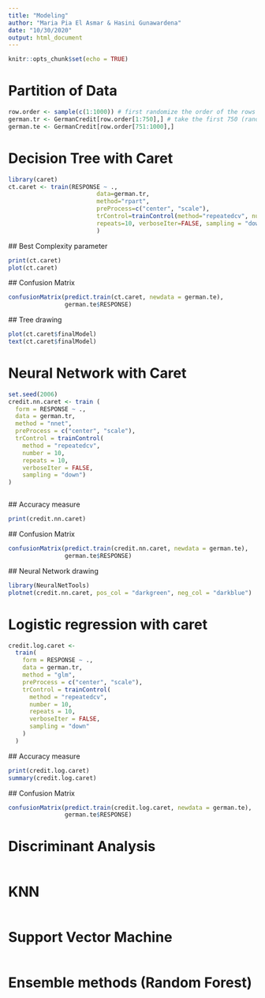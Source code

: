 ```yaml
---
title: "Modeling"
author: "Maria Pia El Asmar & Hasini Gunawardena"
date: "10/30/2020"
output: html_document
---
```


```r
knitr::opts_chunk$set(echo = TRUE)
```
# Partition of Data

```r

row.order <- sample(c(1:1000)) # first randomize the order of the rows
german.tr <- GermanCredit[row.order[1:750],] # take the first 750 (random) rows of german for the training set
german.te <- GermanCredit[row.order[751:1000],]


```


# Decision Tree with Caret

```r
library(caret)
ct.caret <- train(RESPONSE ~ .,
                         data=german.tr,
                         method="rpart",
                         preProcess=c("center", "scale"),
                         trControl=trainControl(method="repeatedcv", number=10,
                         repeats=10, verboseIter=FALSE, sampling = "down")
                         )


```

  ## Best Complexity parameter 
```r
print(ct.caret) 
plot(ct.caret)

```

  ## Confusion Matrix
```r
confusionMatrix(predict.train(ct.caret, newdata = german.te), 
                german.te$RESPONSE)


``` 

  ## Tree drawing
```r
plot(ct.caret$finalModel)
text(ct.caret$finalModel)

```

# Neural Network with Caret


```r
set.seed(2006)
credit.nn.caret <- train (
  form = RESPONSE ~ .,
  data = german.tr,
  method = "nnet",
  preProcess = c("center", "scale"),
  trControl = trainControl(
    method = "repeatedcv",
    number = 10,
    repeats = 10,
    verboseIter = FALSE,
    sampling = "down")
)



```


  ## Accuracy measure
  
```r
print(credit.nn.caret)

```

  ## Confusion Matrix
```r
confusionMatrix(predict.train(credit.nn.caret, newdata = german.te), 
                german.te$RESPONSE)
``` 

  ## Neural Network drawing
```r
library(NeuralNetTools)
plotnet(credit.nn.caret, pos_col = "darkgreen", neg_col = "darkblue")

```

# Logistic regression with caret

```r
credit.log.caret <-
  train(
    form = RESPONSE ~ .,
    data = german.tr,
    method = "glm",
    preProcess = c("center", "scale"),
    trControl = trainControl(
      method = "repeatedcv",
      number = 10,
      repeats = 10,
      verboseIter = FALSE,
      sampling = "down"
    )
  )


```


  ## Accuracy measure
  
```r
print(credit.log.caret)
summary(credit.log.caret)

```

  ## Confusion Matrix
```r
confusionMatrix(predict.train(credit.log.caret, newdata = german.te),
                german.te$RESPONSE)


``` 


# Discriminant Analysis

```r


```

# KNN

```r


```

# Support Vector Machine 

```r


```

# Ensemble methods (Random Forest)

```r


```

